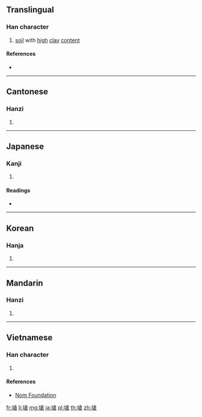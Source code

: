 ==Translingual==

===Han character===
{{Han char|rn=32|rad=土|as=08|sn=11|four=44116|canj=GJBM|ids=⿰土直}}

# [[soil]] with [[high]] [[clay]] [[content]]

====References====
* {{Han ref|kx=0231.050|dkj=05188|dj=0467.100|hdz=10450.030|uh=57F4|ud=22516|bh=D4B2|bd=54450}}

----

==Cantonese==

===Hanzi===
{{yue-hanzi|jyut=[[zik6]]|y=jik6}}

# {{defn|lang=yue|sort=土08}}

----

==Japanese==

===Kanji===
{{ja-kanji|grade=|rs=土08}}

# {{defn|lang=ja|sort=土08}}

====Readings====
* {{ja-readings|on=[[しょく]] (shoku)|kun=[[はに]] (hani)}}

----

==Korean==

===Hanja===
{{ko-hanja|hangeul=[[식]], [[치]]|rv=sik, chi|mr=sik, ch'i}}

# {{defn|lang=ko|sort=土08}}

----

==Mandarin==

===Hanzi===
{{cmn-hanzi|pin=[[zhí]] ([[zhi2]])|wg=chih<sup>2</sup>}}

# {{defn|lang=cmn|sort=土08}}

----

==Vietnamese==

===Han character===
{{vi-hantu|[[thực]]|rs=土08}}

# {{defn|lang=vi|sort=土08}}

====References====
* [http://nomfoundation.org/common/nom_details.php?codepoint=57f4 Nom Foundation]

[[fr:埴]]
[[li:埴]]
[[mg:埴]]
[[ja:埴]]
[[pl:埴]]
[[th:埴]]
[[zh:埴]]